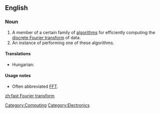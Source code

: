 ==English==

===Noun===
{{wikipedia}}
{{en-noun|head=[[fast]] [[Fourier transform]]}}

# A member of a certain family of [[algorithm]]s for efficiently computing the [[discrete Fourier transform]] of data.
# An instance of performing one of these algorithms.

====Translations====
* Hungarian: {{t|hu|gyors Fourier-transzformáció}}

====Usage notes====
* Often abbreviated [[FFT]].

[[Category:Computing]]
[[Category:Electronics]]

[[zh:fast Fourier transform]]